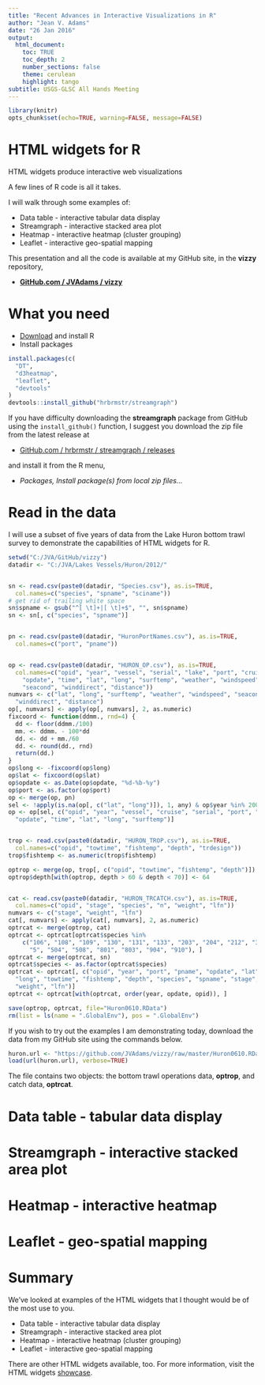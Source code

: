 ```yaml
---
title: "Recent Advances in Interactive Visualizations in R"
author: "Jean V. Adams"
date: "26 Jan 2016"
output:
  html_document:
    toc: TRUE
    toc_depth: 2
    number_sections: false
    theme: cerulean
    highlight: tango
subtitle: USGS-GLSC All Hands Meeting
---
```


```r
library(knitr) 
opts_chunk$set(echo=TRUE, warning=FALSE, message=FALSE)
```



# HTML widgets for R

HTML widgets produce interactive web visualizations

A few lines of R code is all it takes. 

I will walk through some examples of:

* Data table - interactive tabular data display   
* Streamgraph - interactive stacked area plot
* Heatmap - interactive heatmap (cluster grouping)  
* Leaflet - interactive geo-spatial mapping  

This presentation and all the code is available at my GitHub site, in the **vizzy** repository,

 * [**GitHub.com / JVAdams / vizzy**](https://github.com/JVAdams/vizzy)



# What you need

* [Download](https://cran.r-project.org/bin/windows/base/R-3.2.3-win.exe) and install R
* Install packages

```r
install.packages(c(
  "DT",
  "d3heatmap",
  "leaflet",
  "devtools"
)
devtools::install_github("hrbrmstr/streamgraph")
```

If you have difficulty downloading the **streamgraph** package from GitHub using the `install_github()` function, I suggest you download the zip file from the latest release at 

* [GitHub.com / hrbrmstr / streamgraph / releases](https://github.com/hrbrmstr/streamgraph/releases)

and install it from the R menu, 

* *Packages, Install package(s) from local zip files...*



# Read in the data

I will use a subset of five years of data from the Lake Huron bottom trawl survey to demonstrate the capabilities of HTML widgets for R.

```r
setwd("C:/JVA/GitHub/vizzy")
datadir <- "C:/JVA/Lakes Vessels/Huron/2012/"


sn <- read.csv(paste0(datadir, "Species.csv"), as.is=TRUE, 
  col.names=c("species", "spname", "sciname"))
# get rid of trailing white space
sn$spname <- gsub("^[ \t]+|[ \t]+$", "", sn$spname)
sn <- sn[, c("species", "spname")]


pn <- read.csv(paste0(datadir, "HuronPortNames.csv"), as.is=TRUE, 
  col.names=c("port", "pname"))


op <- read.csv(paste0(datadir, "HURON_OP.csv"), as.is=TRUE, 
  col.names=c("opid", "year", "vessel", "serial", "lake", "port", "cruise", 
    "opdate", "time", "lat", "long", "surftemp", "weather", "windspeed", 
    "seacond", "winddirect", "distance"))
numvars <- c("lat", "long", "surftemp", "weather", "windspeed", "seacond", 
  "winddirect", "distance")
op[, numvars] <- apply(op[, numvars], 2, as.numeric)
fixcoord <- function(ddmm., rnd=4) {
  dd <- floor(ddmm./100)
  mm. <- ddmm. - 100*dd
  dd. <- dd + mm./60
  dd. <- round(dd., rnd)
  return(dd.)
}
op$long <- -fixcoord(op$long)
op$lat <- fixcoord(op$lat)
op$opdate <- as.Date(op$opdate, "%d-%b-%y")
op$port <- as.factor(op$port)
op <- merge(op, pn)
sel <- !apply(is.na(op[, c("lat", "long")]), 1, any) & op$year %in% 2006:2010
op <- op[sel, c("opid", "year", "vessel", "cruise", "serial", "port", "pname", 
  "opdate", "time", "lat", "long", "surftemp")]


trop <- read.csv(paste0(datadir, "HURON_TROP.csv"), as.is=TRUE, 
  col.names=c("opid", "towtime", "fishtemp", "depth", "trdesign"))
trop$fishtemp <- as.numeric(trop$fishtemp)

optrop <- merge(op, trop[, c("opid", "towtime", "fishtemp", "depth")])
optrop$depth[with(optrop, depth > 60 & depth < 70)] <- 64


cat <- read.csv(paste0(datadir, "HURON_TRCATCH.csv"), as.is=TRUE, 
  col.names=c("opid", "stage", "species", "n", "weight", "lfn"))
numvars <- c("stage", "weight", "lfn")
cat[, numvars] <- apply(cat[, numvars], 2, as.numeric)
optrcat <- merge(optrop, cat)
optrcat <- optrcat[optrcat$species %in% 
    c("106", "108", "109", "130", "131", "133", "203", "204", "212", "307", 
      "5", "504", "508", "801", "803", "904", "910"), ]
optrcat <- merge(optrcat, sn)
optrcat$species <- as.factor(optrcat$species)
optrcat <- optrcat[, c("opid", "year", "port", "pname", "opdate", "lat", 
  "long", "towtime", "fishtemp", "depth", "species", "spname", "stage", "n", 
  "weight", "lfn")]
optrcat <- optrcat[with(optrcat, order(year, opdate, opid)), ]

save(optrop, optrcat, file="Huron0610.RData")
rm(list = ls(name = ".GlobalEnv"), pos = ".GlobalEnv")
```

If you wish to try out the examples I am demonstrating today, download the data from my GitHub site using the commands below.  

```r
huron.url <- "https://github.com/JVAdams/vizzy/raw/master/Huron0610.RData"
load(url(huron.url), verbose=TRUE)
```

The file contains two objects: the bottom trawl operations data, **optrop**, and catch data, **optrcat**.



# Data table - tabular data display  

# Streamgraph - interactive stacked area plot

# Heatmap - interactive heatmap

# Leaflet - geo-spatial mapping  



# Summary

We've looked at examples of the HTML widgets that I thought would be of the most use to you.

* Data table - interactive tabular data display   
* Streamgraph - interactive stacked area plot
* Heatmap - interactive heatmap (cluster grouping)  
* Leaflet - interactive geo-spatial mapping  

There are other HTML widgets available, too.  For more information, visit the HTML widgets [showcase](http://www.htmlwidgets.org/showcase_leaflet.html).
